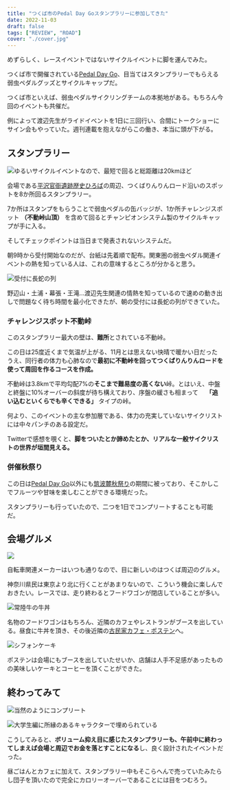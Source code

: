 ```yaml
---
title: "つくば市のPedal Day Goスタンプラリーに参加してきた"
date: 2022-11-03
draft: false
tags: ["REVIEW", "ROAD"]
cover: "./cover.jpg"
---
```


めずらしく、レースイベントではないサイクルイベントに脚を運んでみた。

つくば市で開催されている[Pedal Day Go](https://pedaldaygo.com/)、目当てはスタンプラリーでもらえる弱虫ペダルグッズとサイクルキャップだ。

<LinkBox url="https://pedaldaygo.com/" />

つくば市といえば、弱虫ペダルサイクリングチームの本拠地がある。もちろん今回のイベントも共催だ。

例によって渡辺先生がライドイベントを1日に三回行い、合間にトークショーにサイン会もやっていた。週刊連載を抱えながらこの働き、本当に頭が下がる。

## スタンプラリー

![ゆるいサイクルイベントなので、最短で回ると総距離は20kmほど](./stamp_map.jpg)

会場である[平沢官衙遺跡歴史ひろば](https://maps.google.com/maps?ll=36.177621,140.103835&z=13&t=m&hl=ja-JP&gl=US&mapclient=embed&q=%E5%B9%B3%E6%B2%A2%E5%AE%98%E8%A1%99%E9%81%BA%E8%B7%A1)の周辺、つくばりんりんロード沿いのスポットを8か所回るスタンプラリー。

7か所はスタンプをもらうことで弱虫ペダルの缶バッジが、1か所チャレンジスポット **（不動峠山頂）** を含めて回るとチャンピオンシステム製のサイクルキャップが手に入る。

そしてチェックポイントは当日まで発表されないシステムだ。

朝9時から受付開始なのだが、台紙は先着順で配布。関東圏の弱虫ペダル関連イベントの熱を知っている人は、これの意味するところが分かると思う。

![受付に長蛇の列](./line.jpg)

野辺山・土浦・幕張・王滝…渡辺先生関連の情熱を知っているので速めの動き出しで問題なく待ち時間を最小化できたが、朝の受付には長蛇の列ができていた。

### チャレンジスポット不動峠

このスタンプラリー最大の壁は、**難所**とされている不動峠。

この日は25度近くまで気温が上がる、11月とは思えない快晴で暖かい日だったうえ、同行者の体力も心肺なので**最初に不動峠を回ってつくばりんりんロードを使って周回を作るコースを作成。**

不動峠は3.8kmで平均勾配7%の**そこまで難易度の高くない**峠。とはいえ、中盤と終盤に10%オーバーの斜度が待ち構えており、序盤の緩さも相まって　 **「追い込むといくらでも辛くできる」** タイプの峠。

何より、このイベントの主な参加層である、体力の充実していないサイクリストには中々パンチのある設定だ。

Twitterで感想を覗くと、**脚をついたとか諦めたとか、リアルな一般サイクリストの世界が垣間見える。**

### 併催秋祭り

この日は[Pedal Day Go](https://pedaldaygo.com/)以外にも[筑波麓秋祭り](https://aki-fes29836.com/fes2022/)の期間に被っており、そこかしこでフルーツや甘味を楽しむことができる環境だった。

スタンプラリーも行っていたので、二つを1日でコンプリートすることも可能だ。

## 会場グルメ

![ ](./map.jpg)

自転車関連メーカーはいつも通りなので、目に新しいのはつくば周辺のグルメ。

神奈川県民は東京より北に行くことがあまりないので、こういう機会に楽しんでおきたい。レースでは、走り終わるとフードワゴンが閉店していることが多い。

![常陸牛の牛丼](./beefdon.jpg)

名物のフードワゴンはもちろん、近隣のカフェやレストランがブースを出している。昼食に牛丼を頂き、その後近隣の[古民家カフェ・ポステン](https://www.cafe-posten.com/)へ。

![シフォンケーキ](./cake_posten.jpg)

ポステンは会場にもブースを出していたせいか、店舗は人手不足感があったものの美味しいケーキとコーヒーを頂くことができた。

## 終わってみて

![当然のようにコンプリート](./badge.jpg)

![大学生編に所縁のあるキャラクターで埋められている](./sheet.jpg)

こうしてみると、**ボリューム抑え目に感じたスタンプラリーも、午前中に終わってしまえば会場と周辺でお金を落とすことになる**し、良く設計されたイベントだった。

昼ごはんとカフェに加えて、スタンプラリー中もそこらへんで売っていたみたらし団子を頂いたので完全にカロリーオーバーであることには目をつむろう。
